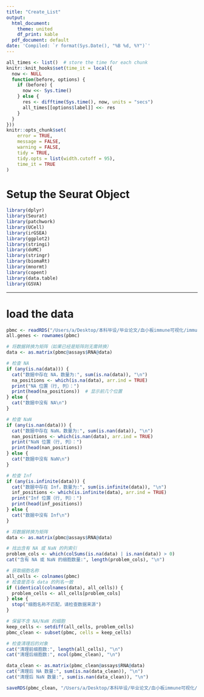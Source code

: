 ```yaml
---
title: "Create_List"
output:
  html_document:
    theme: united
    df_print: kable
  pdf_document: default
date: 'Compiled: `r format(Sys.Date(), "%B %d, %Y")`'
---
```


```r
all_times <- list()  # store the time for each chunk
knitr::knit_hooks$set(time_it = local({
  now <- NULL
  function(before, options) {
    if (before) {
      now <<- Sys.time()
    } else {
      res <- difftime(Sys.time(), now, units = "secs")
      all_times[[options$label]] <<- res
    }
  }
}))
knitr::opts_chunk$set(
	error = TRUE,
	message = FALSE,
	warning = FALSE,
	tidy = TRUE,
	tidy.opts = list(width.cutoff = 95),
	time_it = TRUE
)
```

# Setup the Seurat Object

```r
library(dplyr)
library(Seurat)
library(patchwork)
library(UCell)
library(irGSEA)
library(ggplot2)
library(stringi)
library(doMC)
library(stringr)
library(biomaRt)
library(mnormt)
library(copent)
library(data.table)
library(GSVA)
```

------------------------------------------------------------------------

# load the data
```r
pbmc <- readRDS("/Users/a/Desktop/本科毕设/毕业论文/血小板immune可视化/immune作图对象/BigMPLTintegratedProjected_initial.immune.finals.rds")
all.genes <- rownames(pbmc)
```

```r
# 将数据转换为矩阵（如果已经是矩阵则无需转换）
data <- as.matrix(pbmc@assays$RNA@data)

# 检查 NA
if (any(is.na(data))) {
  cat("数据中存在 NA，数量为:", sum(is.na(data)), "\n")
  na_positions <- which(is.na(data), arr.ind = TRUE)
  print("NA 位置（行, 列）：")
  print(head(na_positions))  # 显示前几个位置
} else {
  cat("数据中没有 NA\n")
}

# 检查 NaN
if (any(is.nan(data))) {
  cat("数据中存在 NaN，数量为:", sum(is.nan(data)), "\n")
  nan_positions <- which(is.nan(data), arr.ind = TRUE)
  print("NaN 位置（行, 列）：")
  print(head(nan_positions))
} else {
  cat("数据中没有 NaN\n")
}

# 检查 Inf
if (any(is.infinite(data))) {
  cat("数据中存在 Inf，数量为:", sum(is.infinite(data)), "\n")
  inf_positions <- which(is.infinite(data), arr.ind = TRUE)
  print("Inf 位置（行, 列）：")
  print(head(inf_positions))
} else {
  cat("数据中没有 Inf\n")
}
```

```r
# 将数据转换为矩阵
data <- as.matrix(pbmc@assays$RNA@data)

# 找出含有 NA 或 NaN 的列索引
problem_cols <- which(colSums(is.na(data) | is.nan(data)) > 0)
cat("含有 NA 或 NaN 的细胞数量:", length(problem_cols), "\n")
```

```r
# 获取细胞名称
all_cells <- colnames(pbmc)
# 检查是否与 data 的列名一致
if (identical(colnames(data), all_cells)) {
  problem_cells <- all_cells[problem_cols]
} else {
  stop("细胞名称不匹配，请检查数据来源")
}
```

```r
# 保留不含 NA/NaN 的细胞
keep_cells <- setdiff(all_cells, problem_cells)
pbmc_clean <- subset(pbmc, cells = keep_cells)

# 检查清理后的对象
cat("清理前细胞数:", length(all_cells), "\n")
cat("清理后细胞数:", ncol(pbmc_clean), "\n")
```

```r
data_clean <- as.matrix(pbmc_clean@assays$RNA@data)
cat("清理后 NA 数量:", sum(is.na(data_clean)), "\n")
cat("清理后 NaN 数量:", sum(is.nan(data_clean)), "\n")
```

```r
saveRDS(pbmc_clean, "/Users/a/Desktop/本科毕设/毕业论文/血小板immune可视化/immune作图对象/血小板immune_initial.clean.finals.rds")
```

